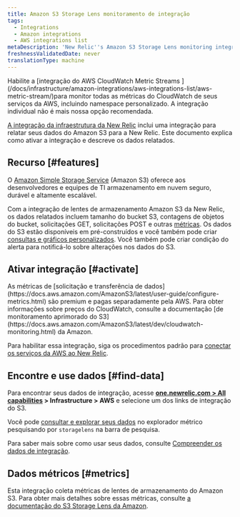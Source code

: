 ```yaml
---
title: Amazon S3 Storage Lens monitoramento de integração
tags:
  - Integrations
  - Amazon integrations
  - AWS integrations list
metaDescription: 'New Relic''s Amazon S3 Storage Lens monitoring integration: what data it reports, and how to enable it.'
freshnessValidatedDate: never
translationType: machine
---
```


<Callout variant="important">
  Habilite a [integração do AWS CloudWatch Metric Streams ](/docs/infrastructure/amazon-integrations/aws-integrations-list/aws-metric-stream/)para monitor todas as métricas do CloudWatch de seus serviços da AWS, incluindo namespace personalizado. A integração individual não é mais nossa opção recomendada.
</Callout>

[A integração da infraestrutura da New Relic](/docs/infrastructure/introduction-infra-monitoring) inclui uma integração para relatar seus dados do Amazon S3 para a New Relic. Este documento explica como ativar a integração e descreve os dados relatados.

## Recurso [#features]

O [Amazon Simple Storage Service](https://aws.amazon.com/s3) (Amazon S3) oferece aos desenvolvedores e equipes de TI armazenamento em nuvem seguro, durável e altamente escalável.

Com a integração de lentes de armazenamento Amazon S3 da New Relic, os dados relatados incluem tamanho do bucket S3, contagens de objetos do bucket, solicitações GET, solicitações POST e outras [métricas](#metrics). Os dados do S3 estão disponíveis em <InlinePopover type="dashboards" />pré-construídos e você também pode criar [consultas e gráficos personalizados](/docs/infrastructure/integrations-getting-started/getting-started/use-integration-data-new-relic-insights). Você também pode criar condição do alerta para notificá-lo sobre alterações nos dados do S3.

## Ativar integração [#activate]

<Callout variant="important">
  As métricas de [solicitação e transferência de dados](https://docs.aws.amazon.com/AmazonS3/latest/user-guide/configure-metrics.html) são premium e pagas separadamente pela AWS. Para obter informações sobre preços do CloudWatch, consulte a documentação [de monitoramento aprimorado do S3](https://docs.aws.amazon.com/AmazonS3/latest/dev/cloudwatch-monitoring.html) da Amazon.
</Callout>

Para habilitar essa integração, siga os procedimentos padrão para [conectar os serviços da AWS ao New Relic](/docs/infrastructure/infrastructure-integrations/getting-started/connect-aws-integrations-infrastructure).

## Encontre e use dados [#find-data]

Para encontrar seus dados de integração, acesse <DNT>**[one.newrelic.com &gt; All capabilities](https://one.newrelic.com/all-capabilities) &gt; Infrastructure &gt; AWS**</DNT> e selecione um dos links de integração do S3.

Você pode [consultar e explorar seus dados](/docs/using-new-relic/data/understand-data/query-new-relic-data) no explorador métrico pesquisando por `storagelens` na barra de pesquisa.

Para saber mais sobre como usar seus dados, consulte [Compreender os dados de integração](/docs/infrastructure/integrations/find-use-infrastructure-integration-data).

## Dados métricos [#metrics]

Esta integração coleta métricas de lentes de armazenamento do Amazon S3. Para obter mais detalhes sobre essas métricas, consulte [a documentação do S3 Storage Lens da Amazon](https://docs.aws.amazon.com/AmazonS3/latest/userguide/storage_lens_basics_metrics_recommendations.html).